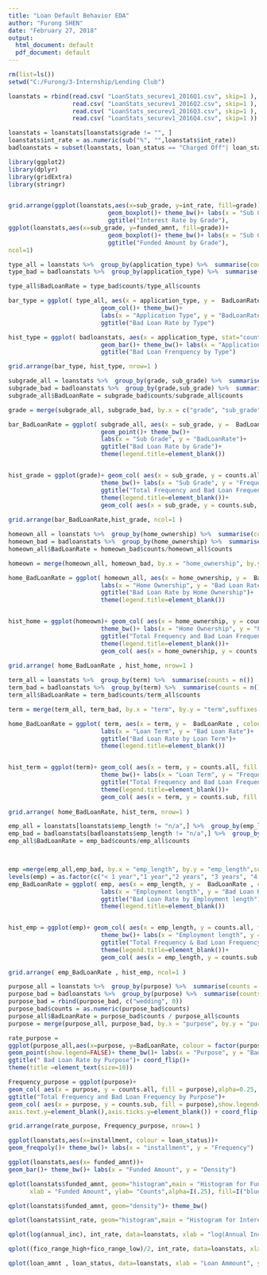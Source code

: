 ---
title: "Loan Default Behavior EDA"
author: "Furong SHEN"
date: "February 27, 2018"
output:
  html_document: default
  pdf_document: default
---

```{r}
rm(list=ls())
setwd("C:/Furong/3-Internship/Lending Club")   

loanstats = rbind(read.csv( "LoanStats_securev1_2016Q1.csv", skip=1 ),  
                  read.csv( "LoanStats_securev1_2016Q2.csv", skip=1 ),
                  read.csv( "LoanStats_securev1_2016Q3.csv", skip=1 ),  
                  read.csv( "LoanStats_securev1_2016Q4.csv", skip=1 ))

loanstats = loanstats[loanstats$grade != "", ]
loanstats$int_rate = as.numeric(sub("%", "",loanstats$int_rate))
badloanstats = subset(loanstats, loan_status == "Charged Off"| loan_status == "Default")
```


```{r}
library(ggplot2)
library(dplyr)
library(gridExtra)
library(stringr)


grid.arrange(ggplot(loanstats,aes(x=sub_grade, y=int_rate, fill=grade))+ 
                            geom_boxplot()+ theme_bw()+ labs(x = "Sub Grade", y = "Interest Rate(%)")+
                            ggtitle("Interest Rate by Grade"),
ggplot(loanstats,aes(x=sub_grade, y=funded_amnt, fill=grade))+ 
                            geom_boxplot()+ theme_bw()+ labs(x = "Sub Grade", y = "Funded Amount")+
                            ggtitle("Funded Amount by Grade"),
ncol=1)
```


```{r}

type_all = loanstats %>%  group_by(application_type) %>%  summarise(counts = n())
type_bad = badloanstats %>%  group_by(application_type) %>%  summarise(counts = n())

type_all$BadLoanRate = type_bad$counts/type_all$counts

bar_type = ggplot( type_all, aes(x = application_type, y =  BadLoanRate , fill = application_type))+ 
                          geom_col()+ theme_bw()+ 
                          labs(x = "Application Type", y = "BadLoanRate")+
                          ggtitle("Bad Loan Rate by Type")

hist_type = ggplot( badloanstats, aes(x = application_type, stat="count",fill=application_type))+ 
                          geom_bar()+ theme_bw()+ labs(x = "Application Type", y = "Frequency")+
                          ggtitle("Bad Loan Frenquency by Type")

grid.arrange(bar_type, hist_type, nrow=1 )


```


```{r}

subgrade_all = loanstats %>%  group_by(grade, sub_grade) %>%  summarise(counts = n())
subgrade_bad = badloanstats %>%  group_by(grade,sub_grade) %>%  summarise(counts = n())
subgrade_all$BadLoanRate = subgrade_bad$counts/subgrade_all$counts

grade = merge(subgrade_all, subgrade_bad, by.x = c("grade", "sub_grade"), by.y = c("grade", "sub_grade"),suffixes = c(".all",".sub"))

bar_BadLoanRate = ggplot( subgrade_all, aes(x = sub_grade, y =  BadLoanRate , colour = factor(grade)))+ 
                          geom_point()+ theme_bw()+ 
                          labs(x = "Sub Grade", y = "BadLoanRate")+
                          ggtitle("Bad Loan Rate by Grade")+
                          theme(legend.title=element_blank())


hist_grade = ggplot(grade)+ geom_col( aes(x = sub_grade, y = counts.all, fill = grade),alpha=0.25)+ 
                          theme_bw()+ labs(x = "Sub Grade", y = "Frequency")+
                          ggtitle("Total Frequency and Bad Loan Frequency by Grade")+
                          theme(legend.title=element_blank())+
                          geom_col( aes(x = sub_grade, y = counts.sub, fill = grade))
  
grid.arrange(bar_BadLoanRate,hist_grade, ncol=1 )

```

```{r}
homeown_all = loanstats %>%  group_by(home_ownership) %>%  summarise(counts = n())
homeown_bad = badloanstats %>%  group_by(home_ownership) %>%  summarise(counts = n())
homeown_all$BadLoanRate = homeown_bad$counts/homeown_all$counts

homeown = merge(homeown_all, homeown_bad, by.x = "home_ownership", by.y = "home_ownership",suffixes = c(".all",".sub"))

home_BadLoanRate = ggplot( homeown_all, aes(x = home_ownership, y =  BadLoanRate , colour = factor(home_ownership)))+ geom_point()+ theme_bw()+ 
                          labs(x = "Home Ownership", y = "Bad Loan Rate")+
                          ggtitle("Bad Loan Rate by Home Ownership")+
                          theme(legend.title=element_blank())


hist_home = ggplot(homeown)+ geom_col( aes(x = home_ownership, y = counts.all, fill = home_ownership),alpha=0.25)+ 
                          theme_bw()+ labs(x = "Home Ownership", y = "Frequency")+
                          ggtitle("Total Frequency and Bad Loan Frequency by Home Ownership")+
                          theme(legend.title=element_blank())+
                          geom_col( aes(x = home_ownership, y = counts.sub, fill = home_ownership))
  
grid.arrange( home_BadLoanRate , hist_home, nrow=1 )


```

```{r}
term_all = loanstats %>%  group_by(term) %>%  summarise(counts = n())
term_bad = badloanstats %>%  group_by(term) %>%  summarise(counts = n())
term_all$BadLoanRate = term_bad$counts/term_all$counts

term = merge(term_all, term_bad, by.x = "term", by.y = "term",suffixes = c(".all",".sub"))

home_BadLoanRate = ggplot( term, aes(x = term, y =  BadLoanRate , colour = factor(term)))+ geom_point()+ theme_bw()+ 
                          labs(x = "Loan Term", y = "Bad Loan Rate")+
                          ggtitle("Bad Loan Rate by Loan Term")+
                          theme(legend.title=element_blank())


hist_term = ggplot(term)+ geom_col( aes(x = term, y = counts.all, fill = term),alpha=0.25)+ 
                          theme_bw()+ labs(x = "Loan Term", y = "Frequency")+
                          ggtitle("Total Frequency and Bad Loan Frequency by Loan Term")+
                          theme(legend.title=element_blank())+
                          geom_col( aes(x = term, y = counts.sub, fill = term))
  
grid.arrange( home_BadLoanRate, hist_term, nrow=1 )


```


```{r}

emp_all = loanstats[loanstats$emp_length != "n/a",] %>%  group_by(emp_length)%>%  summarise(counts = n())
emp_bad = badloanstats[badloanstats$emp_length != "n/a",] %>%  group_by(emp_length) %>%  summarise(counts = n())
emp_all$BadLoanRate = emp_bad$counts/emp_all$counts



emp =merge(emp_all,emp_bad, by.x = "emp_length", by.y = "emp_length",suffixes = c(".all",".sub"))
levels(emp) = as.factor(c("< 1 year","1 year","2 years", "3 years", "4 years", "5 years", "6 years",   "7 years",   "8 years",   "9 years", "10+ years")) 
emp_BadLoanRate = ggplot( emp, aes(x = emp_length, y =  BadLoanRate , colour = factor(emp_length)))+ geom_point()+ theme_bw()+ 
                          labs(x = "Employment length", y = "Bad Loan Rate")+
                          ggtitle("Bad Loan Rate by Employment length")+
                          theme(legend.title=element_blank())


hist_emp = ggplot(emp)+ geom_col( aes(x = emp_length, y = counts.all, fill = emp_length),alpha=0.25)+ 
                          theme_bw()+ labs(x = "Employment length", y = "Employment length")+
                          ggtitle("Total Frequency & Bad Loan Frequency by Employment length")+
                          theme(legend.title=element_blank())+
                          geom_col( aes(x = emp_length, y = counts.sub, fill = emp_length))
  
grid.arrange( emp_BadLoanRate , hist_emp, ncol=1 )


```





```{r}

purpose_all = loanstats %>%  group_by(purpose) %>%  summarise(counts = n())
purpose_bad = badloanstats %>%  group_by(purpose) %>%  summarise(counts = n())
purpose_bad = rbind(purpose_bad, c("wedding", 0))
purpose_bad$counts = as.numeric(purpose_bad$counts)
purpose_all$BadLoanRate = purpose_bad$counts / purpose_all$counts
purpose = merge(purpose_all, purpose_bad, by.x = "purpose", by.y = "purpose",suffixes = c(".all",".sub"))

rate_purpose = 
ggplot(purpose_all,aes(x=purpose, y=BadLoanRate, colour = factor(purpose)))+ 
geom_point(show.legend=FALSE)+ theme_bw()+ labs(x = "Purpose", y = "Bad Loan Rate")+
ggtitle(" Bad Loan Rate by Purpose")+ coord_flip()+
theme(title =element_text(size=10))

Frequency_purpose = ggplot(purpose)+ 
geom_col( aes(x = purpose, y = counts.all, fill = purpose),alpha=0.25, show.legend=FALSE)+    theme_bw()+ labs(x = "Purpose", y = "Frequency")+
ggtitle("Total Frequency and Bad Loan Frequency by Purpose")+
geom_col( aes(x = purpose, y = counts.sub, fill = purpose),show.legend=FALSE)+ theme(legend.title=element_blank(), title =element_text(size=10), axis.title.y=element_blank(),
axis.text.y=element_blank(),axis.ticks.y=element_blank()) + coord_flip() 

grid.arrange(rate_purpose, Frequency_purpose, nrow=1 )
```


```{r}
ggplot(loanstats,aes(x=installment, colour = loan_status))+ 
geom_freqpoly()+ theme_bw()+ labs(x = "installment", y = "Frequency")

ggplot(loanstats,aes(x= funded_amnt))+ 
geom_bar()+ theme_bw()+ labs(x = "Funded Amount", y = "Density")

qplot(loanstats$funded_amnt, geom="histogram",main = "Histogram for Funded Amount", binwidth = 1000,
      xlab = "Funded Amount", ylab= "Counts",alpha=I(.25), fill=I("blue"), col=I("black"))+ theme_bw()

qplot(loanstats$funded_amnt, geom="density")+ theme_bw()

qplot(loanstats$int_rate, geom="histogram",main = "Histogram for Interest Rate", xlab = "Interest Rate (%) ", ylab= "Frequency",fill = I("pink"), col=I("black"))+ theme_bw()

qplot(log(annual_inc), int_rate, data=loanstats, xlab = "log(Annual Income)", ylab = "Interest Rate (%) ", colour = annual_inc )+ theme_bw()

qplot((fico_range_high+fico_range_low)/2, int_rate, data=loanstats, xlab = "Mean FICO Score", ylab = "Interest Rate (%) ", colour = (fico_range_high+fico_range_low)/2 )+ theme_bw()

qplot(loan_amnt , loan_status, data=loanstats, xlab = "Loan Ammount", ylab = "Loan Status", colour = loan_amnt)+ theme_bw()
```
